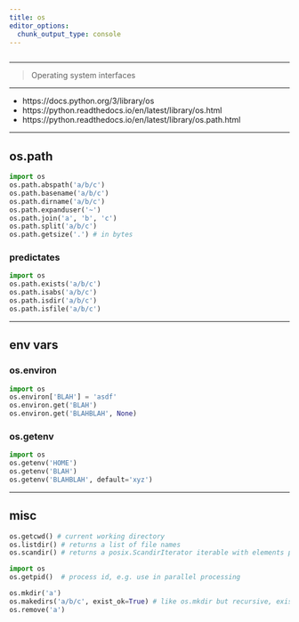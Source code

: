 ```yaml
---
title: os
editor_options: 
  chunk_output_type: console
---
```


```r
```

*********************************************************************

> Operating system interfaces

*********************************************************************

* https://docs.python.org/3/library/os  
* https://python.readthedocs.io/en/latest/library/os.html  
* https://python.readthedocs.io/en/latest/library/os.path.html  

*********************************************************************

## os.path

```python
import os
os.path.abspath('a/b/c')
os.path.basename('a/b/c')
os.path.dirname('a/b/c')
os.path.expanduser('~')
os.path.join('a', 'b', 'c')
os.path.split('a/b/c')
os.path.getsize('.') # in bytes
```

### predictates

```python
import os
os.path.exists('a/b/c')
os.path.isabs('a/b/c')
os.path.isdir('a/b/c')
os.path.isfile('a/b/c')
```

*********************************************************************

## env vars

### os.environ

```python
import os
os.environ['BLAH'] = 'asdf'
os.environ.get('BLAH')
os.environ.get('BLAHBLAH', None)
```

### os.getenv

```python
import os
os.getenv('HOME')
os.getenv('BLAH')
os.getenv('BLAHBLAH', default='xyz')
```

*********************************************************************

## misc

```python
os.getcwd() # current working directory
os.listdir() # returns a list of file names
os.scandir() # returns a posix.ScandirIterator iterable with elements posix.DirEntry
```

```python
import os
os.getpid()  # process id, e.g. use in parallel processing
```

```python
os.mkdir('a')
os.makedirs('a/b/c', exist_ok=True) # like os.mkdir but recursive, exist_ok=True to avoid FileExistsError
os.remove('a')
```

